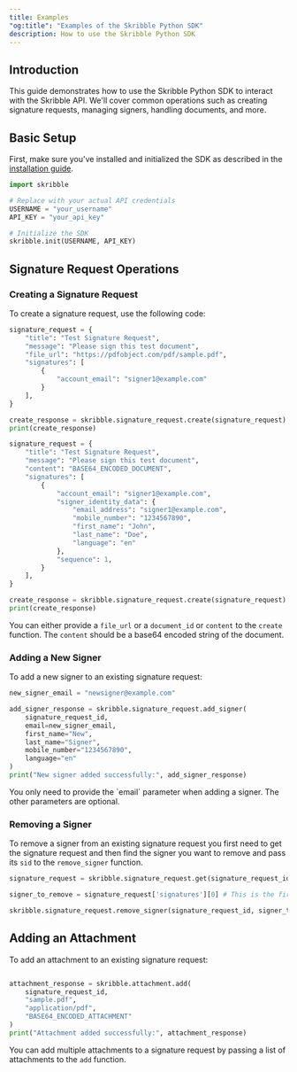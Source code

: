 ```yaml
---
title: Examples
"og:title": "Examples of the Skribble Python SDK"
description: How to use the Skribble Python SDK
---
```


## Introduction

This guide demonstrates how to use the Skribble Python SDK to interact with the Skribble API. We'll cover common operations such as creating signature requests, managing signers, handling documents, and more.

## Basic Setup

First, make sure you've installed and initialized the SDK as described in the [installation guide](installation).

```python
import skribble

# Replace with your actual API credentials
USERNAME = "your_username"
API_KEY = "your_api_key"

# Initialize the SDK
skribble.init(USERNAME, API_KEY)
```

## Signature Request Operations

### Creating a Signature Request

To create a signature request, use the following code:

<CodeGroup>

```python simple_signature_request.py
signature_request = {
    "title": "Test Signature Request",
    "message": "Please sign this test document",
    "file_url": "https://pdfobject.com/pdf/sample.pdf",
    "signatures": [
        {
            "account_email": "signer1@example.com"
        }
    ],
}

create_response = skribble.signature_request.create(signature_request)
print(create_response)
```


```python extended_signature_request.py
signature_request = {
    "title": "Test Signature Request",
    "message": "Please sign this test document",
    "content": "BASE64_ENCODED_DOCUMENT",
    "signatures": [
        {
            "account_email": "signer1@example.com",
            "signer_identity_data": {
                "email_address": "signer1@example.com",
                "mobile_number": "1234567890",
                "first_name": "John",
                "last_name": "Doe",
                "language": "en"
            },
            "sequence": 1,
        }
    ],
}

create_response = skribble.signature_request.create(signature_request)
print(create_response)
```

</CodeGroup>

You can either provide a `file_url` or a `document_id` or `content` to the `create` function. The `content` should be a base64 encoded string of the document.


### Adding a New Signer

To add a new signer to an existing signature request:

```python
new_signer_email = "newsigner@example.com"

add_signer_response = skribble.signature_request.add_signer(
    signature_request_id,
    email=new_signer_email,
    first_name="New",
    last_name="Signer",
    mobile_number="1234567890",
    language="en"
)
print("New signer added successfully:", add_signer_response)
```

<Tip>
You only need to provide the `email` parameter when adding a signer. The other parameters are optional.
</Tip>

### Removing a Signer

To remove a signer from an existing signature request you first need to get the signature request and then find the signer you want to remove and pass its `sid` to the `remove_signer` function.

```python
signature_request = skribble.signature_request.get(signature_request_id)

signer_to_remove = signature_request['signatures'][0] # This is the first signer in the list

skribble.signature_request.remove_signer(signature_request_id, signer_to_remove['sid'])

```

## Adding an Attachment

To add an attachment to an existing signature request:

```python

attachment_response = skribble.attachment.add(
    signature_request_id,
    "sample.pdf",
    "application/pdf",
    "BASE64_ENCODED_ATTACHMENT"
)
print("Attachment added successfully:", attachment_response)
```
You can add multiple attachments to a signature request by passing a list of attachments to the `add` function.
